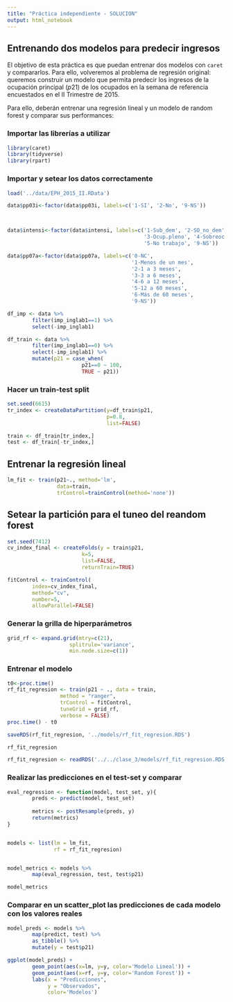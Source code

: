 ```yaml
---
title: "Práctica independiente - SOLUCION"
output: html_notebook
---
```


## Entrenando dos modelos para predecir ingresos

El objetivo de esta práctica es que puedan entrenar dos modelos con `caret` y compararlos. Para ello, volveremos al problema de regresión original: queremos construir un modelo que permita predecir los ingresos de la ocupación principal ($p21$) de los ocupados en la semana de referencia encuestados en el II Trimestre de 2015.

Para ello, deberán entrenar una regresión lineal y un modelo de random forest y comparar sus performances:


### Importar las librerías a utilizar

```r
library(caret)
library(tidyverse)
library(rpart)
```


### Importar y setear los datos correctamente

```r

load('../data/EPH_2015_II.RData')

data$pp03i<-factor(data$pp03i, labels=c('1-SI', '2-No', '9-NS'))



data$intensi<-factor(data$intensi, labels=c('1-Sub_dem', '2-SO_no_dem', 
                                            '3-Ocup.pleno', '4-Sobreoc',
                                            '5-No trabajo', '9-NS'))

data$pp07a<-factor(data$pp07a, labels=c('0-NC',
                                        '1-Menos de un mes',
                                        '2-1 a 3 meses',
                                        '3-3 a 6 meses',
                                        '4-6 a 12 meses',
                                        '5-12 a 60 meses',
                                        '6-Más de 60 meses',
                                        '9-NS'))

df_imp <- data %>%
        filter(imp_inglab1==1) %>%
        select(-imp_inglab1)

df_train <- data %>%
        filter(imp_inglab1==0) %>%
        select(-imp_inglab1) %>%
        mutate(p21 = case_when(
                        p21==0 ~ 100,
                        TRUE ~ p21))


```



### Hacer un train-test split

```r
set.seed(6615)
tr_index <- createDataPartition(y=df_train$p21,
                                p=0.8,
                                list=FALSE)

train <- df_train[tr_index,]
test <- df_train[-tr_index,]

```


## Entrenar la regresión lineal

```r
lm_fit <- train(p21~., method='lm',
                data=train,
                trControl=trainControl(method='none'))
```


## Setear la partición para el tuneo del reandom forest

```r

set.seed(7412)
cv_index_final <- createFolds(y = train$p21,
                        k=5,
                        list=FALSE,
                        returnTrain=TRUE)

fitControl <- trainControl(
        index=cv_index_final, 
        method="cv",
        number=5,
        allowParallel=FALSE)

```


### Generar la grilla de hiperparámetros

```r
grid_rf <- expand.grid(mtry=c(21),
                    splitrule='variance',
                    min.node.size=c(1))
```


### Entrenar el modelo




```r
t0<-proc.time()
rf_fit_regresion <- train(p21 ~ ., data = train, 
                 method = "ranger", 
                 trControl = fitControl,
                 tuneGrid = grid_rf,
                 verbose = FALSE)
proc.time() - t0

saveRDS(rf_fit_regresion, '../models/rf_fit_regresion.RDS')

rf_fit_regresion
```

```r
rf_fit_regresion <- readRDS('../../clase_3/models/rf_fit_regresion.RDS')
```


### Realizar las predicciones en el test-set y comparar

```r
eval_regression <- function(model, test_set, y){
        preds <- predict(model, test_set)
        
        metrics <- postResample(preds, y) 
        return(metrics)
}


models <- list(lm = lm_fit,
               rf = rf_fit_regresion)


model_metrics <- models %>%
        map(eval_regression, test, test$p21)

model_metrics

```


### Comparar en un scatter_plot las predicciones de cada modelo con los valores reales

```r
model_preds <- models %>%
        map(predict, test) %>%
        as_tibble() %>%
        mutate(y = test$p21)

ggplot(model_preds) + 
        geom_point(aes(x=lm, y=y, color='Modelo Lineal')) + 
        geom_point(aes(x=rf, y=y, color='Random Forest')) +
        labs(x = "Predicciones",
             y = "Observados",
             color='Modelos')

```
